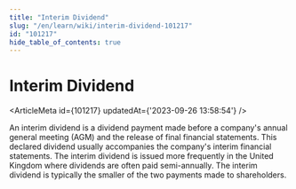 ```yaml
---
title: "Interim Dividend"
slug: "/en/learn/wiki/interim-dividend-101217"
id: "101217"
hide_table_of_contents: true
---
```



# Interim Dividend

<ArticleMeta id={101217} updatedAt={'2023-09-26 13:58:54'} />
<div className='border-solid border-b border-t-0 my-4 border-[var(--ifm-color-gray-300)]' />

An interim dividend is a dividend payment made before a company's annual general meeting (AGM) and the release of final financial statements. This declared dividend usually accompanies the company's interim financial statements. The interim dividend is issued more frequently in the United Kingdom where dividends are often paid semi-annually. The interim dividend is typically the smaller of the two payments made to shareholders.
